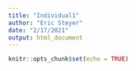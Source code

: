 ```yaml
---
title: "Individual1"
author: "Eric Steyer"
date: "2/17/2021"
output: html_document
---
```


```r
knitr::opts_chunk$set(echo = TRUE)
```


